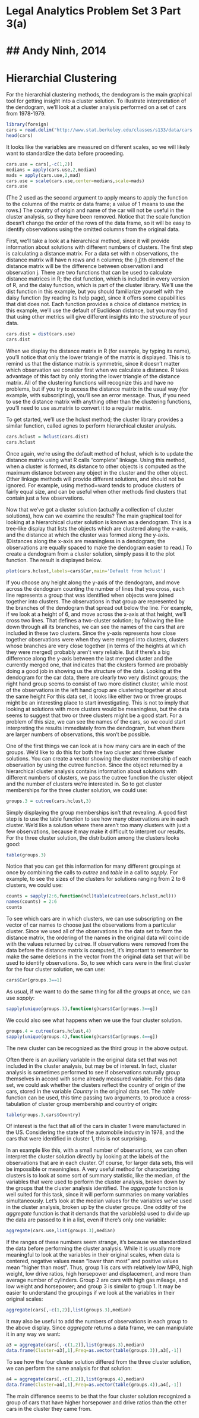 Legal Analytics Problem Set 3 Part 3(a)
========================================================
## Andy Ninh, 2014
========================================================

# Hierarchial Clustering

For the hierarchial clustering methods, the dendogram is the main graphical tool for getting insight into a cluster solution. To illustrate interpretation of the dendogram, we'll look at a cluster analysis performed on a set of cars from 1978-1979.
```r
library(foreign)
cars = read.delim("http://www.stat.berkeley.edu/classes/s133/data/cars.tab", stringsAsFactors=FALSE)
head(cars)
```

It looks like the variables are measured on different scales, so we will likely want to standardize the data before proceeding. 

```r
cars.use = cars[,-c(1,2)]
medians = apply(cars.use,2,median)
mads = apply(cars.use,2,mad)
cars.use = scale(cars.use,center=medians,scale=mads)
cars.use
```

(The 2 used as the second argument to apply means to apply the function to the columns of the matrix or data frame; a value of 1 means to use the rows.) The country of origin and name of the car will not be useful in the cluster analysis, so they have been removed. Notice that the scale function doesn't change the order of the rows of the data frame, so it will be easy to identify observations using the omitted columns from the original data.

First, we'll take a look at a hierarchical method, since it will provide information about solutions with different numbers of clusters. The first step is calculating a distance matrix. For a data set with n observations, the distance matrix will have n rows and n columns; the (i,j)th element of the distance matrix will be the difference between observation i and observation j. There are two functions that can be used to calculate distance matrices in R; the dist function, which is included in every version of R, and the daisy function, which is part of the cluster library. We'll use the dist function in this example, but you should familiarize yourself with the daisy function (by reading its help page), since it offers some capabilities that dist does not. Each function provides a choice of distance metrics; in this example, we'll use the default of Euclidean distance, but you may find that using other metrics will give different insights into the structure of your data.

```r
cars.dist = dist(cars.use)
cars.dist
```

When we display the distance matrix in R (for example, by typing its name), you'll notice that only the lower triangle of the matrix is displayed. This is to remind us that the distance matrix is symmetric, since it doesn't matter which observation we consider first when we calculate a distance. R takes advantage of this fact by only storing the lower triangle of the distance matrix. All of the clustering functions will recognize this and have no problems, but if you try to access the distance matrix in the usual way (for example, with subscripting), you'll see an error message. Thus, if you need to use the distance matrix with anything other than the clustering functions, you'll need to use as.matrix to convert it to a regular matrix.

To get started, we'll use the hclust method; the cluster library provides a similar function, called agnes to perform hierarchical cluster analysis.

```r
cars.hclust = hclust(cars.dist)
cars.hclust
```

Once again, we're using the default method of hclust, which is to update the distance matrix using what R calls "complete" linkage. Using this method, when a cluster is formed, its distance to other objects is computed as the maximum distance between any object in the cluster and the other object. Other linkage methods will provide different solutions, and should not be ignored. For example, using method=ward tends to produce clusters of fairly equal size, and can be useful when other methods find clusters that contain just a few observations.

Now that we've got a cluster solution (actually a collection of cluster solutions), how can we examine the results? The main graphical tool for looking at a hierarchical cluster solution is known as a dendogram. This is a tree-like display that lists the objects which are clustered along the x-axis, and the distance at which the cluster was formed along the y-axis. (Distances along the x-axis are meaningless in a dendogram; the observations are equally spaced to make the dendogram easier to read.) To create a dendogram from a cluster solution, simply pass it to the plot function. The result is displayed below.

```r
plot(cars.hclust,labels=cars$Car,main='Default from hclust')
```

If you choose any height along the y-axis of the dendogram, and move across the dendogram counting the number of lines that you cross, each line represents a group that was identified when objects were joined together into clusters. The observations in that group are represented by the branches of the dendogram that spread out below the line. For example, if we look at a height of 6, and move across the x-axis at that height, we'll cross two lines. That defines a two-cluster solution; by following the line down through all its branches, we can see the names of the cars that are included in these two clusters. Since the y-axis represents how close together observations were when they were merged into clusters, clusters whose branches are very close together (in terms of the heights at which they were merged) probably aren't very reliable. But if there's a big difference along the y-axis between the last merged cluster and the currently merged one, that indicates that the clusters formed are probably doing a good job in showing us the structure of the data. Looking at the dendogram for the car data, there are clearly two very distinct groups; the right hand group seems to consist of two more distinct cluster, while most of the observations in the left hand group are clustering together at about the same height For this data set, it looks like either two or three groups might be an interesting place to start investigating. This is not to imply that looking at solutions with more clusters would be meaningless, but the data seems to suggest that two or three clusters might be a good start. For a problem of this size, we can see the names of the cars, so we could start interpreting the results immediately from the dendogram, but when there are larger numbers of observations, this won't be possible.

One of the first things we can look at is how many cars are in each of the groups. We'd like to do this for both the two cluster and three cluster solutions. You can create a vector showing the cluster membership of each observation by using the cutree function. Since the object returned by a hierarchical cluster analysis contains information about solutions with different numbers of clusters, we pass the cutree function the cluster object and the number of clusters we're interested in. So to get cluster memberships for the three cluster solution, we could use:

```r
groups.3 = cutree(cars.hclust,3)
```

Simply displaying the group memberships isn't that revealing. A good first step is to use the table function to see how many observations are in each cluster. We'd like a solution where there aren't too many clusters with just a few observations, because it may make it difficult to interpret our results. For the three cluster solution, the distribution among the clusters looks good:

```r
table(groups.3)
```

Notice that you can get this information for many different groupings at once by combining the calls to *cutree* and *table* in a call to *sapply*. For example, to see the sizes of the clusters for solutions ranging from 2 to 6 clusters, we could use:

```r
counts = sapply(2:6,function(ncl)table(cutree(cars.hclust,ncl)))
names(counts) = 2:6
counts
```

To see which cars are in which clusters, we can use subscripting on the vector of car names to choose just the observations from a particular cluster. Since we used all of the observations in the data set to form the distance matrix, the ordering of the names in the original data will coincide with the values returned by cutree. If observations were removed from the data before the distance matrix is computed, it's important to remember to make the same deletions in the vector from the original data set that will be used to identify observations. So, to see which cars were in the first cluster for the four cluster solution, we can use:

```r
cars$Car[groups.3==1]
```

As usual, if we want to do the same thing for all the groups at once, we can use *sapply*:

```r
sapply(unique(groups.3),function(g)cars$Car[groups.3==g])
```

We could also see what happens when we use the four cluster solution.

```r
groups.4 = cutree(cars.hclust,4)
sapply(unique(groups.4),function(g)cars$Car[groups.4==g])
```

The new cluster can be recognized as the third group in the above output.

Often there is an auxiliary variable in the original data set that was not included in the cluster analysis, but may be of interest. In fact, cluster analysis is sometimes performed to see if observations naturally group themselves in accord with some already measured variable. For this data set, we could ask whether the clusters reflect the country of origin of the cars, stored in the variable *Country* in the original data set. The *table* function can be used, this time passing two arguments, to produce a cross-tabulation of cluster group membership and country of origin:

```r
table(groups.3,cars$Country)
```

Of interest is the fact that all of the cars in cluster 1 were manufactured in the US. Considering the state of the automobile industry in 1978, and the cars that were identified in cluster 1, this is not surprising.

In an example like this, with a small number of observations, we can often interpret the cluster solution directly by looking at the labels of the observations that are in each cluster. Of course, for larger data sets, this will be impossible or meaningless. A very useful method for characterizing clusters is to look at some sort of summary statistic, like the median, of the variables that were used to perform the cluster analysis, broken down by the groups that the cluster analysis identified. The *aggregate* function is well suited for this task, since it will perform summaries on many variables simultaneously. Let's look at the median values for the variables we've used in the cluster analysis, broken up by the cluster groups. One oddity of the *aggregate* function is that it demands that the variable(s) used to divide up the data are passed to it in a list, even if there's only one variable:

```r
aggregate(cars.use,list(groups.3),median)
```

If the ranges of these numbers seem strange, it's because we standardized the data before performing the cluster analysis. While it is usually more meaningful to look at the variables in their original scales, when data is centered, negative values mean "lower than most" and positive values mean "higher than most". Thus, group 1 is cars with relatively low MPG, high weight, low drive ratios, high horsepower and displacement, and more than average number of cylinders. Group 2 are cars with high gas mileage, and low weight and horsepower; and group 3 is similar to group 1. It may be easier to understand the groupings if we look at the variables in their original scales:

```r
aggregate(cars[,-c(1,2)],list(groups.3),median)
```

It may also be useful to add the numbers of observations in each group to the above display. Since *aggregate* returns a data frame, we can manipulate it in any way we want:

```r
a3 = aggregate(cars[,-c(1,2)],list(groups.3),median)
data.frame(Cluster=a3[,1],Freq=as.vector(table(groups.3)),a3[,-1])
```

To see how the four cluster solution differed from the three cluster solution, we can perform the same analysis for that solution:

```r
a4 = aggregate(cars[,-c(1,2)],list(groups.4),median)
data.frame(Cluster=a4[,1],Freq=as.vector(table(groups.4)),a4[,-1])
```

The main difference seems to be that the four cluster solution recognized a group of cars that have higher horsepower and drive ratios than the other cars in the cluster they came from.